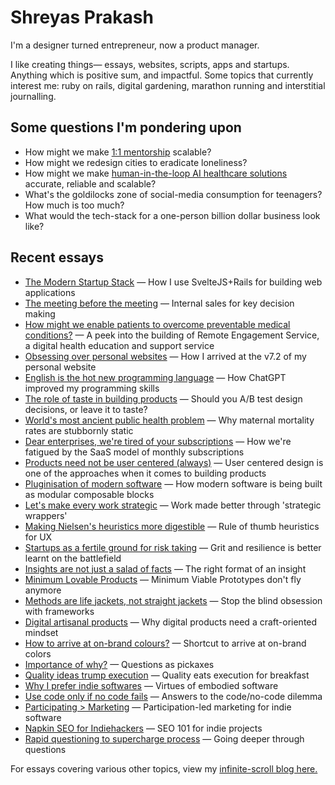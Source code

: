# Shreyas Prakash

I'm a designer turned entrepreneur, now a product manager.

I like creating things— essays, websites, scripts, apps and startups. Anything which is positive sum, and impactful. Some topics that currently interest me: ruby on rails, digital gardening, marathon running and interstitial journalling.

## Some questions I'm pondering upon

- How might we make [1:1 mentorship](https://en.wikipedia.org/wiki/Bloom%27s_2_sigma_problem) scalable?
- How might we redesign cities to eradicate loneliness?
- How might we make [human-in-the-loop AI healthcare solutions](https://noorahealth.github.io/LLM-Project-doc-site/) accurate, reliable and scalable?
- What's the goldilocks zone of social-media consumption for teenagers? How much is too much?
- What would the tech-stack for a one-person billion dollar business look like?

## Recent essays

- [The Modern Startup Stack](https://blog.shreyasprakash.com/sveltejs-ruby-rails-setup/) — How I use SvelteJS+Rails for building web applications
- [The meeting before the meeting](https://blog.shreyasprakash.com/the-meeting-before-the-meeting/) — Internal sales for key decision making
- [How might we enable patients to overcome preventable medical conditions?](https://blog.shreyasprakash.com/bdres/) — A peek into the building of Remote Engagement Service, a digital health education and support service
- [Obsessing over personal websites](https://blog.shreyasprakash.com/obsessing-over-personal-websites/) — How I arrived at the v7.2 of my personal website
- [English is the hot new programming language](https://blog.shreyasprakash.com/english-is-the-hot-new-programming-language/) — How ChatGPT improved my programming skills
- [The role of taste in building products](https://blog.shreyasprakash.com/the-role-of-taste-in-building-products/) — Should you A/B test design decisions, or leave it to taste?
- [World's most ancient public health problem](https://blog.shreyasprakash.com/before-building-a-product-hunt-a-purpose/) — Why maternal mortality rates are stubbornly static
- [Dear enterprises, we're tired of your subscriptions](https://blog.shreyasprakash.com/dear-enterprises-were-tired-of-your-subscriptions/) — How we're fatigued by the SaaS model of monthly subscriptions
- [Products need not be user centered (always)](https://blog.shreyasprakash.com/products-need-not-be-user-centered/) — User centered design is one of the approaches when it comes to building products
- [Pluginisation of modern software](https://blog.shreyasprakash.com/pluginisation-of-modern-software/) — How modern software is being built as modular composable blocks
- [Let's make every work strategic](https://blog.shreyasprakash.com/strategic-wrappers-for-consulting/) — Work made better through 'strategic wrappers'
- [Making Nielsen's heuristics more digestible](https://blog.shreyasprakash.com/making-nielsens-heuristics-more-digestible/) — Rule of thumb heuristics for UX
- [Startups as a fertile ground for risk taking](https://blog.shreyasprakash.com/startups-are-a-fertile-ground-for-risk-taking/) — Grit and resilience is better learnt on the battlefield
- [Insights are not just a salad of facts](https://blog.shreyasprakash.com/insights-are-not-just-a-salad-of-facts/) — The right format of an insight
- [Minimum Lovable Products](https://blog.shreyasprakash.com/minimum-lovable-product/) — Minimum Viable Prototypes don't fly anymore
- [Methods are life jackets, not straight jackets](https://blog.shreyasprakash.com/methods-are-lifejackets-not-straight-jackets/) — Stop the blind obsession with frameworks
- [Digital artisanal products](https://blog.shreyasprakash.com/digital-products-built-like-physical-artisanal-tools/) — Why digital products need a craft-oriented mindset
- [How to arrive at on-brand colours?](https://blog.shreyasprakash.com/how-to-arrive-at-on-brand-colours/) — Shortcut to arrive at on-brand colors
- [Importance of why?](https://blog.shreyasprakash.com/importance-of-why/) — Questions as pickaxes
- [Quality ideas trump execution](https://blog.shreyasprakash.com/quality-ideas-trump-execution/) — Quality eats execution for breakfast
- [Why I prefer indie softwares](https://blog.shreyasprakash.com/why-i-prefer-indie-softwares/) — Virtues of embodied software
- [Use code only if no code fails](https://blog.shreyasprakash.com/use-code-only-if-no-code-fails/) — Answers to the code/no-code dilemma
- [Participating > Marketing](https://blog.shreyasprakash.com/participating-marketing/) — Participation-led marketing for indie software
- [Napkin SEO for Indiehackers](https://blog.shreyasprakash.com/napkin-seo-for-indiehackers/) — SEO 101 for indie projects
- [Rapid questioning to supercharge process](https://blog.shreyasprakash.com/rapid-questioning-to-supercharge-your-process/) — Going deeper through questions

For essays covering various other topics, view my [infinite-scroll blog here.](https://blog.shreyasprakash.com/)
